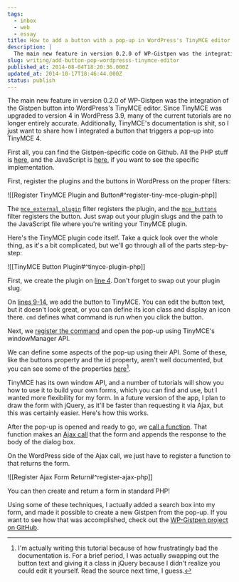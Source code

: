 ```yaml
---
tags:
  - inbox
  - web
  - essay
title: How to add a button with a pop-up in WordPress's TinyMCE editor
description: |
  The main new feature in version 0.2.0 of WP-Gistpen was the integration of the Gistpen button into WordPress’s TinyMCE editor. Since TinyMCE was upgraded to version 4 in WordPress 3.9, many of the current tutorials are no longer entirely accurate. Additionally, TinyMCE’s documentation is shit, so I just want to share how I integrated a \[…]
slug: writing/add-button-pop-wordpresss-tinymce-editor
published_at: 2014-08-04T18:20:36.000Z
updated_at: 2014-10-17T18:46:44.000Z
status: publish
---
```

The main new feature in version 0.2.0 of WP-Gistpen was the integration of the Gistpen button into WordPress's TinyMCE editor. Since TinyMCE was upgraded to version 4 in WordPress 3.9, many of the current tutorials are no longer entirely accurate. Additionally, TinyMCE's documentation is shit, so I just want to share how I integrated a button that triggers a pop-up into TinyMCE 4.

First all, you can find the Gistpen-specific code on Github. All the PHP stuff is [here](https://github.com/mAAdhaTTah/WP-Gistpen/blob/master/admin/class-wp-gistpen-admin.php), and the JavaScript is [here](https://github.com/mAAdhaTTah/WP-Gistpen/blob/master/admin/assets/js/tinymce-plugin.js), if you want to see the specific implementation.

First, register the plugins and the buttons in WordPress on the proper filters:

!\[\[Register TinyMCE Plugin and Button#^register-tiny-mce-plugin-php]]

The [`mce_external_plugin`](#gistpen-register-tinymce-plugin-button.1) filter registers the plugin, and the [`mce_buttons`](#gistpen-register-tinymce-plugin-button.7) filter registers the button. Just swap out your plugin slugs and the path to the JavaScript file where you're writing your TinyMCE plugin.

Here's the TinyMCE plugin code itself. Take a quick look over the whole thing, as it's a bit complicated, but we'll go through all of the parts step-by-step:

!\[\[TinyMCE Button Plugin#^tinyce-plugin-php]]

First, we create the plugin on [line 4](#gistpen-tinymce-button-plugin.4). Don't forget to swap out your plugin slug.

On [lines 9-14](#gistpen-tinymce-button-plugin.9-14), we add the button to TinyMCE. You can edit the button text, but it doesn't look great, or you can define its icon class and display an icon there. `cmd` defines what command is run when you click the button.

Next, we [register the command](#gistpen-tinymce-button-plugin.17) and open the pop-up using TinyMCE's windowManager API.

We can define some aspects of the pop-up using their API. Some of these, like the buttons property and the id property, aren't well documented, but you can see some of the properties [here](http://www.tinymce.com/wiki.php/API3:method.tinymce.WindowManager.open)[^1].

TinyMCE has its own window API, and a number of tutorials will show you how to use it to build your own forms, which you can find and use, but I wanted more flexibility for my form. In a future version of the app, I plan to draw the form with jQuery, as it'll be faster than requesting it via Ajax, but this was certainly easier. Here's how this works.

After the pop-up is opened and ready to go, we [call a function](#gistpen-tinymce-button-plugin.42). That function makes an [Ajax call](#gistpen-tinymce-button-plugin.56-64) that the form and appends the response to the body of the dialog box.

On the WordPress side of the Ajax call, we just have to register a function to that returns the form.

!\[\[Register Ajax Form Return#^register-ajax-php]]

You can then create and return a form in standard PHP!

Using some of these techniques, I actually added a search box into my form, and made it possible to create a new Gistpen from the pop-up. If you want to see how that was accomplished, check out the [WP-Gistpen project on GitHub](https://github.com/mAAdhaTTah/WP-Gistpen).

[^1]: I'm actually writing this tutorial because of how frustratingly bad the documentation is. For a brief period, I was actually swapping out the button text and giving it a class in jQuery because I didn't realize you could edit it yourself. Read the source next time, I guess.
